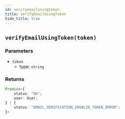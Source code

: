 ```yaml
---
id: verifyemailusingtoken
title: verifyEmailUsingToken
hide_title: true
---
```


## ``verifyEmailUsingToken(token)``

### Parameters
- ``token``
  - type: ``string``


### Returns
```ts
Promise<{
    status: "OK";
    user: User;
} | {
    status: "EMAIL_VERIFICATION_INVALID_TOKEN_ERROR";
}>
```
